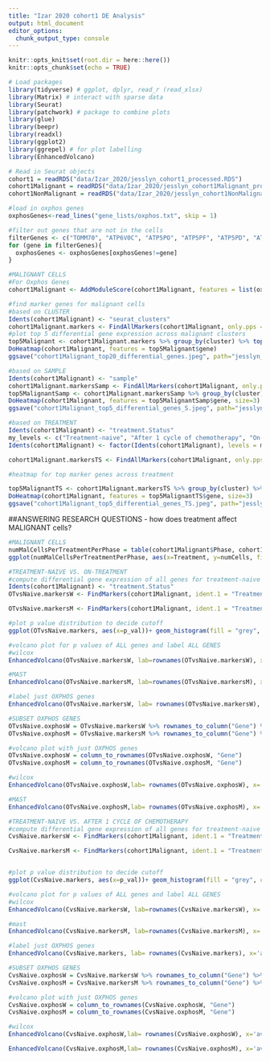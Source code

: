 ```yaml
---
title: "Izar 2020 cohort1 DE Analysis"
output: html_document
editor_options: 
  chunk_output_type: console
---
```


```r
knitr::opts_knit$set(root.dir = here::here())
knitr::opts_chunk$set(echo = TRUE)
```

```r
# Load packages
library(tidyverse) # ggplot, dplyr, read_r (read_xlsx)
library(Matrix) # interact with sparse data
library(Seurat)
library(patchwork) # package to combine plots
library(glue)
library(beepr)
library(readxl)
library(ggplot2)
library(ggrepel) # for plot labelling
library(EnhancedVolcano)

# Read in Seurat objects
cohort1 = readRDS("data/Izar_2020/jesslyn_cohort1_processed.RDS")
cohort1Malignant = readRDS("data/Izar_2020/jesslyn_cohort1Malignant_processed.RDS")
cohort1NonMalignant = readRDS("data/Izar_2020/jesslyn_cohort1NonMalignant_processed.RDS")

#load in oxphos genes
oxphosGenes<-read_lines("gene_lists/oxphos.txt", skip = 1)

#filter out genes that are not in the cells 
filterGenes <- c("TOMM70", "ATP6V0C", "ATP5PO", "ATP5PF", "ATP5PD", "ATP5PB", "ATP5MG", "ATP5MF", "ATP5ME", "ATP5MC3", "ATP5MC2", "ATP5MC1", "ATP5F1E", "ATP5F1D", "ATP5F1C", "ATP5F1B", "ATP5F1A")
for (gene in filterGenes){
  oxphosGenes <- oxphosGenes[oxphosGenes!=gene]
}

```

```r
#MALIGNANT CELLS
#For Oxphos Genes
cohort1Malignant <- AddModuleScore(cohort1Malignant, features = list(oxphosGenes), name = "oxphosGenes.Score")
```

```r
#find marker genes for malignant cells
#based on CLUSTER 
Idents(cohort1Malignant) <- "seurat_clusters"
cohort1Malignant.markers <- FindAllMarkers(cohort1Malignant, only.pps = TRUE, min.pct = 0.25, logfc.threshold = 0.25)
#plot top 5 differential gene expression across malignant clusters 
top5Malignant <- cohort1Malignant.markers %>% group_by(cluster) %>% top_n(n = 5, wt = avg_logFC)
DoHeatmap(cohort1Malignant, features = top5Malignant$gene)
ggsave("cohort1Malignant_top20_differential_genes.jpeg", path="jesslyn_plots", width = 20, height = 15)

#based on SAMPLE
Idents(cohort1Malignant) <- "sample"
cohort1Malignant.markersSamp <- FindAllMarkers(cohort1Malignant, only.pps = TRUE, min.pct = 0.25, logfc.threshold = 0.25)
top5MalignantSamp <- cohort1Malignant.markersSamp %>% group_by(cluster) %>% top_n(n = 5, wt = avg_logFC)
DoHeatmap(cohort1Malignant, features = top5MalignantSamp$gene, size=3)
ggsave("cohort1Malignant_top5_differential_genes_S.jpeg", path="jesslyn_plots/cohort1/Malignant", width = 20, height = 15)

#based on TREATMENT
Idents(cohort1Malignant) <- "treatment.Status"
my_levels <- c("Treatment-naive", "After 1 cycle of chemotherapy", "On-treatment")
Idents(cohort1Malignant) <- factor(Idents(cohort1Malignant), levels = my_levels)

cohort1Malignant.markersTS <- FindAllMarkers(cohort1Malignant, only.pps = TRUE, min.pct = 0.25, logfc.threshold = 0.25)

#heatmap for top marker genes across treatment

top5MalignantTS <- cohort1Malignant.markersTS %>% group_by(cluster) %>% top_n(n = 5, wt = avg_logFC)
DoHeatmap(cohort1Malignant, features = top5MalignantTS$gene, size=3)
ggsave("cohort1Malignant_top5_differential_genes_TS.jpeg", path="jesslyn_plots/cohort1/Malignant", width = 20, height = 15)
```

##ANSWERING RESEARCH QUESTIONS - how does treatment affect MALIGNANT cells?
```r
#MALIGNANT CELLS
numMalCellsPerTreatmentPerPhase = table(cohort1Malignant$Phase, cohort1Malignant$treatment.Status) %>% as.data.frame() %>% rename(Phase = Var1, Treatment = Var2, numCells = Freq)
ggplot(numMalCellsPerTreatmentPerPhase, aes(x=Treatment, y=numCells, fill=Phase)) + geom_bar(position="fill", stat="identity")
```

```r
#TREATMENT-NAIVE VS. ON-TREATMENT 
#compute differential gene expression of all genes for treatment-naive vs. on-treatment 
Idents(cohort1Malignant) <- "treatment.Status"
OTvsNaive.markersW <- FindMarkers(cohort1Malignant, ident.1 = "Treatment-naive", ident.2 = "On-treatment", min.pct = 0.1, logfc.threshold = 0) #test = wilcox

OTvsNaive.markersM <- FindMarkers(cohort1Malignant, ident.1 = "Treatment-naive", ident.2 = "On-treatment", min.pct = 0.1, logfc.threshold = 0, test.use = "MAST") #test = MAST

#plot p value distribution to decide cutoff 
ggplot(OTvsNaive.markers, aes(x=p_val))+ geom_histogram(fill = "grey", color = "black") + geom_vline(xintercept = 0.05, color = "blue", linetype = "dashed") + geom_hline(yintercept=50, color = "red", linetype = "dashed") #not sure how to make use of this information 

#volcano plot for p values of ALL genes and label ALL GENES
#wilcox 
EnhancedVolcano(OTvsNaive.markersW, lab=rownames(OTvsNaive.markersW), x='avg_logFC', y='p_val_adj', xlim= c(-4,6), pCutoff = 10e-5, col = c("black", "black", "black", "red2"), title="Treatment-naive vs. On-treatment Differential Gene Expression Results (Wilcox)", subtitle= "FC cutoff: 1.0, p cutoff: 10e-5")

#MAST
EnhancedVolcano(OTvsNaive.markersM, lab=rownames(OTvsNaive.markersM), x='avg_logFC', y='p_val_adj', xlim= c(-4,6), pCutoff = 10e-5, col = c("black", "black", "black", "red2"), title="Treatment-naive vs. On-treatment Differential Gene Expression Results (MAST)", subtitle= "FC cutoff: 1.0, p cutoff: 10e-5")

#label just OXPHOS genes 
EnhancedVolcano(OTvsNaive.markersW, lab= rownames(OTvsNaive.markersW), x='avg_logFC', y='p_val_adj', xlim= c(-4,6), pCutoff = 10e-5, col = c("black", "black", "black", "red2"), selectLab=oxphosGenes, title="Treatment-naive vs. On-treatment Differential Oxphos Gene Expression", subtitle= "FC cutoff: 1.0, p cutoff: 10e-5")

#SUBSET OXPHOS GENES 
OTvsNaive.oxphosW = OTvsNaive.markersW %>% rownames_to_column("Gene") %>% filter(Gene %in% oxphosGenes)
OTvsNaive.oxphosM = OTvsNaive.markersM %>% rownames_to_column("Gene") %>% filter(Gene %in% oxphosGenes)

#volcano plot with just OXPHOS genes 
OTvsNaive.oxphosW = column_to_rownames(OTvsNaive.oxphosW, "Gene")
OTvsNaive.oxphosM = column_to_rownames(OTvsNaive.oxphosM, "Gene")

#wilcox
EnhancedVolcano(OTvsNaive.oxphosW,lab= rownames(OTvsNaive.oxphosW), x='avg_logFC', y='p_val_adj', xlim= c(-4,6), pCutoff = 10e-5, col = c("black", "black", "black", "red2"), title="Treatment-naive vs. On-treatment Differential OXPHOS Gene Expression Results (Wilcox)", subtitle= "FC cutoff: 1.0, p cutoff: 10e-5")

#MAST
EnhancedVolcano(OTvsNaive.oxphosM,lab= rownames(OTvsNaive.oxphosM), x='avg_logFC', y='p_val_adj', xlim= c(-4,6), pCutoff = 10e-5, col = c("black", "black", "black", "red2"), title="Treatment-naive vs. On-treatment Differential OXPHOS Gene Expression Results (MAST)", subtitle= "FC cutoff: 1.0, p cutoff: 10e-5")

#TREATMENT-NAIVE VS. AFTER 1 CYCLE OF CHEMOTHERAPY 
#compute differential gene expression of all genes for treatment-naive vs. after 1 cycle of chemotherapy 
CvsNaive.markersW <- FindMarkers(cohort1Malignant, ident.1 = "Treatment-naive", ident.2 = "After 1 cycle of chemotherapy", min.pct = 0.1, logfc.threshold = 0) #wilcox 

CvsNaive.markersM <- FindMarkers(cohort1Malignant, ident.1 = "Treatment-naive", ident.2 = "After 1 cycle of chemotherapy", min.pct = 0.1, logfc.threshold = 0, test.use = "MAST") #mast 


#plot p value distribution to decide cutoff 
ggplot(CvsNaive.markers, aes(x=p_val))+ geom_histogram(fill = "grey", color = "black") + geom_vline(xintercept = 0.05, color = "blue", linetype = "dashed") + geom_hline(yintercept=50, color = "red", linetype = "dashed")

#volcano plot for p values of ALL genes and label ALL GENES
#wilcox
EnhancedVolcano(CvsNaive.markersW, lab=rownames(CvsNaive.markersW), x='avg_logFC', y='p_val_adj', xlim= c(-4,6), pCutoff = 10e-5, col = c("black", "black", "black", "red2"), title="Treatment-naive vs. After 1 Cycle of Chemotherapy Differential Gene Expression Results (Wilcox)", subtitle= "FC cutoff: 1.0, p cutoff: 10e-5")

#mast
EnhancedVolcano(CvsNaive.markersM, lab=rownames(CvsNaive.markersM), x='avg_logFC', y='p_val_adj', xlim= c(-4,6), pCutoff = 10e-5, col = c("black", "black", "black", "red2"), title="Treatment-naive vs. After 1 Cycle of Chemotherapy Differential Gene Expression Results (MAST)", subtitle= "FC cutoff: 1.0, p cutoff: 10e-5")

#label just OXPHOS genes
EnhancedVolcano(CvsNaive.markers, lab= rownames(CvsNaive.markers), x='avg_logFC', y='p_val_adj', xlim= c(-4,6), pCutoff = 10e-5, col = c("black", "black", "black", "red2"), selectLab=oxphosGenes, title="Treatment-naive vs. After 1 Cycle of Chemotherapy Differential Oxphos Gene Expression", subtitle= "FC cutoff: 1.0, p cutoff: 10e-5")

#SUBSET OXPHOS GENES 
CvsNaive.oxphosW = CvsNaive.markersW %>% rownames_to_column("Gene") %>% filter(Gene %in% oxphosGenes)
CvsNaive.oxphosM = CvsNaive.markersM %>% rownames_to_column("Gene") %>% filter(Gene %in% oxphosGenes)

#volcano plot with just OXPHOS genes 
CvsNaive.oxphosW = column_to_rownames(CvsNaive.oxphosW, "Gene")
CvsNaive.oxphosM = column_to_rownames(CvsNaive.oxphosM, "Gene")

#wilcox
EnhancedVolcano(CvsNaive.oxphosW,lab= rownames(CvsNaive.oxphosW), x='avg_logFC', y='p_val_adj', xlim= c(-4,6), pCutoff = 10e-5, col = c("black", "black", "black", "red2"), title="Treatment-naive vs. After 1 Cycle of Chemotherapy Differential OXPHOS Gene Expression Results (Wilcox)", subtitle= "FC cutoff: 1.0, p cutoff: 10e-5", titleLabSize = 15)

EnhancedVolcano(CvsNaive.oxphosM,lab= rownames(CvsNaive.oxphosM), x='avg_logFC', y='p_val_adj', xlim= c(-4,6), pCutoff = 10e-5, col = c("black", "black", "black", "red2"), title="Treatment-naive vs. After 1 Cycle of Chemotherapy Differential OXPHOS Gene Expression Results (MAST)", subtitle= "FC cutoff: 1.0, p cutoff: 10e-5",titleLabSize = 15)


```
